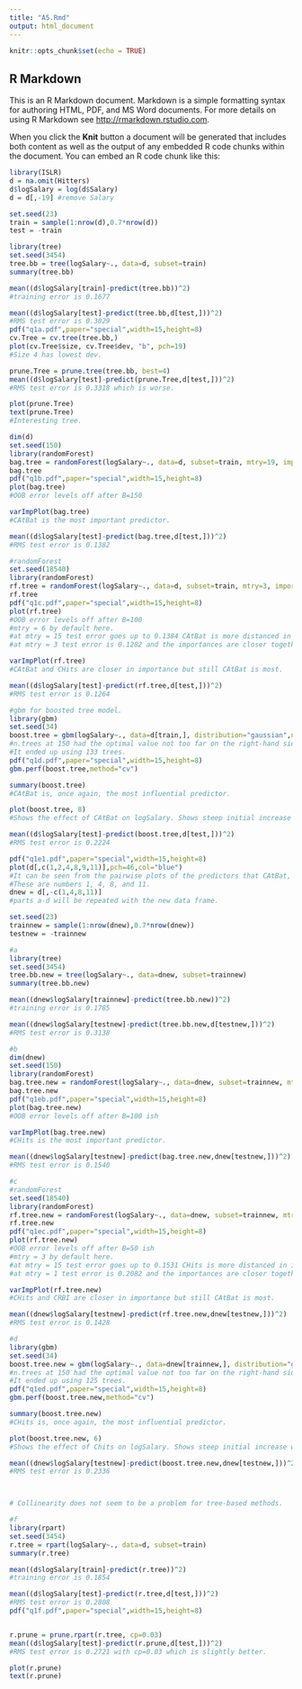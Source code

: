 ```yaml
---
title: "A5.Rmd"
output: html_document
---
```


```r
knitr::opts_chunk$set(echo = TRUE)
```

## R Markdown

This is an R Markdown document. Markdown is a simple formatting syntax for authoring HTML, PDF, and MS Word documents. For more details on using R Markdown see <http://rmarkdown.rstudio.com>.

When you click the **Knit** button a document will be generated that includes both content as well as the output of any embedded R code chunks within the document. You can embed an R code chunk like this:

```r
library(ISLR)
d = na.omit(Hitters)
d$logSalary = log(d$Salary)
d = d[,-19] #remove Salary

set.seed(23)
train = sample(1:nrow(d),0.7*nrow(d))
test = -train
```

```r
library(tree)
set.seed(3454)
tree.bb = tree(logSalary~., data=d, subset=train)
summary(tree.bb)

mean((d$logSalary[train]-predict(tree.bb))^2)
#training error is 0.1677

mean((d$logSalary[test]-predict(tree.bb,d[test,]))^2)
#RMS test error is 0.3029
pdf("q1a.pdf",paper="special",width=15,height=8)
cv.Tree = cv.tree(tree.bb,)
plot(cv.Tree$size, cv.Tree$dev, "b", pch=19)
#Size 4 has lowest dev. 

prune.Tree = prune.tree(tree.bb, best=4)
mean((d$logSalary[test]-predict(prune.Tree,d[test,]))^2)
#RMS test error is 0.3318 which is worse. 

plot(prune.Tree)
text(prune.Tree)
#Interesting tree.
```

```r
dim(d)
set.seed(150)
library(randomForest)
bag.tree = randomForest(logSalary~., data=d, subset=train, mtry=19, importance=TRUE)
bag.tree
pdf("q1b.pdf",paper="special",width=15,height=8)
plot(bag.tree)
#OOB error levels off after B=150

varImpPlot(bag.tree)
#CAtBat is the most important predictor. 

mean((d$logSalary[test]-predict(bag.tree,d[test,]))^2)
#RMS test error is 0.1382
```

```r
#randomForest
set.seed(18540)
library(randomForest)
rf.tree = randomForest(logSalary~., data=d, subset=train, mtry=3, importance=TRUE)
rf.tree
pdf("q1c.pdf",paper="special",width=15,height=8)
plot(rf.tree)
#OOB error levels off after B=100
#mtry = 6 by default here. 
#at mtry = 15 test error goes up to 0.1384 CAtBat is more distanced in importance to CHits. 
#at mtry = 3 test error is 0.1282 and the importances are closer together. 

varImpPlot(rf.tree)
#CAtBat and CHits are closer in importance but still CAtBat is most.

mean((d$logSalary[test]-predict(rf.tree,d[test,]))^2)
#RMS test error is 0.1264 
```

```r
#gbm for boosted tree model. 
library(gbm)
set.seed(34)
boost.tree = gbm(logSalary~., data=d[train,], distribution="gaussian",n.trees=150, cv.folds=10, n.cores=1)
#n.trees at 150 had the optimal value not too far on the right-hand side.  
#It ended up using 133 trees. 
pdf("q1d.pdf",paper="special",width=15,height=8)
gbm.perf(boost.tree,method="cv")

summary(boost.tree)
#CAtBat is, once again, the most influential predictor. 

plot(boost.tree, 8)
#Shows the effect of CAtBat on logSalary. Shows steep initial increase with a plateau at around 1500. 

mean((d$logSalary[test]-predict(boost.tree,d[test,]))^2)
#RMS test error is 0.2224
```

```r
pdf("q1e1.pdf",paper="special",width=15,height=8)
plot(d[,c(1,2,4,8,9,11)],pch=46,col="blue")
#It can be seen from the pairwise plots of the predictors that CAtBat, CHits, and CRuns are highly correlated and so are AtBat, Hits, and Runs. AtBat, Runs, CAtBat, and CRuns will be removed. 
#These are numbers 1, 4, 8, and 11. 
dnew = d[,-c(1,4,8,11)]
#parts a-d will be repeated with the new data frame.
```

```r
set.seed(23)
trainnew = sample(1:nrow(dnew),0.7*nrow(dnew))
testnew = -trainnew

#a
library(tree)
set.seed(3454)
tree.bb.new = tree(logSalary~., data=dnew, subset=trainnew)
summary(tree.bb.new)

mean((dnew$logSalary[trainnew]-predict(tree.bb.new))^2)
#training error is 0.1785

mean((dnew$logSalary[testnew]-predict(tree.bb.new,d[testnew,]))^2)
#RMS test error is 0.3138
```

```r
#b
dim(dnew)
set.seed(150)
library(randomForest)
bag.tree.new = randomForest(logSalary~., data=dnew, subset=trainnew, mtry=15, importance=TRUE)
bag.tree.new
pdf("q1eb.pdf",paper="special",width=15,height=8)
plot(bag.tree.new)
#OOB error levels off after B=100 ish

varImpPlot(bag.tree.new)
#CHits is the most important predictor. 

mean((dnew$logSalary[testnew]-predict(bag.tree.new,dnew[testnew,]))^2)
#RMS test error is 0.1540
```

```r
#c
#randomForest
set.seed(18540)
library(randomForest)
rf.tree.new = randomForest(logSalary~., data=dnew, subset=trainnew, mtry=1, importance=TRUE)
rf.tree.new
pdf("q1ec.pdf",paper="special",width=15,height=8)
plot(rf.tree.new)
#OOB error levels off after B=50 ish
#mtry = 3 by default here. 
#at mtry = 15 test error goes up to 0.1531 CHits is more distanced in importance to the rest. 
#at mtry = 1 test error is 0.2082 and the importances are closer together. 

varImpPlot(rf.tree.new)
#CHits and CRBI are closer in importance but still CAtBat is most.

mean((dnew$logSalary[testnew]-predict(rf.tree.new,dnew[testnew,]))^2)
#RMS test error is 0.1428 
```

```r
#d
library(gbm)
set.seed(34)
boost.tree.new = gbm(logSalary~., data=dnew[trainnew,], distribution="gaussian",n.trees=150, cv.folds=10, n.cores=1)
#n.trees at 150 had the optimal value not too far on the right-hand side.  
#It ended up using 125 trees.
pdf("q1ed.pdf",paper="special",width=15,height=8)
gbm.perf(boost.tree.new,method="cv")

summary(boost.tree.new)
#CHits is, once again, the most influential predictor. 

plot(boost.tree.new, 6)
#Shows the effect of Chits on logSalary. Shows steep initial increase with a plateau at around 1500. 

mean((dnew$logSalary[testnew]-predict(boost.tree.new,dnew[testnew,]))^2)
#RMS test error is 0.2336



# Collinearity does not seem to be a problem for tree-based methods. 
```

```r
#f
library(rpart)
set.seed(3454)
r.tree = rpart(logSalary~., data=d, subset=train)
summary(r.tree)

mean((d$logSalary[train]-predict(r.tree))^2)
#training error is 0.1854

mean((d$logSalary[test]-predict(r.tree,d[test,]))^2)
#RMS test error is 0.2808
pdf("q1f.pdf",paper="special",width=15,height=8)


r.prune = prune.rpart(r.tree, cp=0.03)
mean((d$logSalary[test]-predict(r.prune,d[test,]))^2)
#RMS test error is 0.2721 with cp=0.03 which is slightly better.

plot(r.prune)
text(r.prune)

```

```r

```

